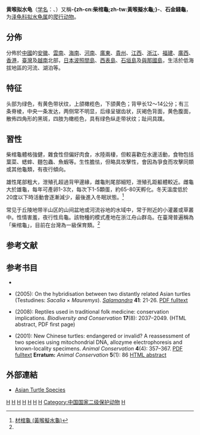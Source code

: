{{noteTA
|T=zh-cn:黄喉拟水龟; zh-tw:柴棺龜; 
|1=zh-cn:黄喉拟水龟; zh-tw:柴棺龜;
|2=zh-cn:爬行纲; zh-tw:爬蟲綱;
|3=zh-cn:潮龟科; zh-tw:地龜科;
|4=zh-cn:拟水龟属; zh-tw:石龜屬;
}}
{{Speciesbox 
| taxon = Mauremys mutica
| status = EN |  status_system = iucn2.3
| status_ref = <ref name=iucn>  {{IUCN2010|version=2010.3| assessors = Asian Turtle Trade Working Group |  year = 2000 | id = 39613 | title = Mauremys mutica |downloaded =  2010-10-27}}</ref>
| image = Mauremys mutica kami Stuffed specimen.jpg
| image_caption = '''八重山黃喉擬水龜'''（''Mauremys mutica kami''）
| binomial_authority = ([[Theodore_Edward_Cantor|Cantor]], 1842)<ref name='id4348'>{{cite web| url =http://www.bioinfo.cn/db05/BjdwSpecies.php?action=view&id=4348| title =黄喉拟水龟| work =《中国动物物种编目数据库》| publisher =中国科学院微生物研究所| author =中国科学院动物研究所| accessdate =2009-04-11| deadurl =yes| archiveurl =https://web.archive.org/web/20160305063532/http://www.bioinfo.cn/db05/BjdwSpecies.php?action=view&id=4348| archivedate =2016-03-05}}</ref>
| synonyms =
; ''Mauremys mutica mutica''
* ''Emys muticus'' <small>Cantor, 1842</small>
* ''Emys mutica'' <small>Gray, 1844</small>
* ''Clemmys mutica'' <small>Boettger, 1888</small>
* ''Damonia mutica'' <small>Boulenger, 1889</small>
* ''Clemmys schmackeri'' <small>Boettger, 1894</small>
* ''Geoclemys mutica'' <small>Siebenrock, 1909</small>
* ''Cathaiemys mutica'' <small>Lindholm, 1931</small>
* ''Annamemys grochovskiae'' <small>Tien, 1957</small>
* ''Annamemys groeliovskiae'' <small>Battersby, 1960</small> ''([[ex_errore|ex errore]])''
* ''Mauremys mutica'' <small>McDowell, 1964</small>
* ''Mauremys muica'' <small>Zhou & Zhou, 1991</small> ''(ex errore)''
* ''Mauremys grochovskiae'' <small>Iverson & McCord, 1994</small>
* ''Mauremys mutica mutica'' <small>Yasukawa, Ota & Iverson, 1996</small>
* ''Cathaiemys mutica mutica'' <small>Vetter, 2006</small>
; ''Mauremys mutica kami''
* ''Mauremys mutica kami'' <small>Yasukawa, Ota & Iverson, 1996</small>
* ''Mauremys mutica karni'' <small>Ferri, 2002</small> ''(ex errore)''
* ''Cathaiemys mutica kami'' <small>Vetter, 2006</small>
| synonyms_ref = <ref name="Fritz 2007">{{Cite journal | journal = Vertebrate Zoology | title = Checklist of Chelonians of the World | year = 2007 | author = Fritz Uwe | author2 = Peter Havaš | volume = 57 | issue = 2 | pages = 231–232 | issn = 1864-5755 | url = http://www.cnah.org/pdf_files/851.pdf | archiveurl = https://www.webcitation.org/5v20ztMND?url=http://www.cnah.org/pdf_files/851.pdf | archivedate = 2010-12-17 | accessdate =2012-05-21 }}</ref>
}}

'''黄喉拟水龟'''（[[学名|学名]]：{{lang|la|''Mauremys mutica''}}、{{lang|en|yellow pond turtle}}）又稱'''-{zh-cn:柴棺龜;zh-tw:黃喉擬水龜;}-'''、'''石金錢龜'''，为[[泽龟科|泽龟科]][[拟水龟属|拟水龟属]]的[[爬行动物|爬行动物]]。

==分佈==
分佈於[[中國|中國]]的[[安徽|安徽]]、[[雲南|雲南]]、[[海南|海南]]、[[河南|河南]]、[[廣東|廣東]]、[[貴州|貴州]]、[[江西|江西]]、[[浙江|浙江]]、[[福建|福建]]、[[廣西|廣西]]、[[香港|香港]]，[[臺灣|臺灣]]及[[越南|越南]]北部，[[日本|日本]][[波照間島|波照間島]]、[[西表島|西表島]]、[[石垣島|石垣島]]及[[與那國島|與那國島]]，生活於低海拔地區的河流、湖泊等。

== 特征 ==
头部为绿色，有黄色带状纹，上颌橄榄色，下颌黄色；背甲长12～14公分；有三条脊棱，中央一条发达，两侧常不明显，后缘呈锯齿状，灰褐色背面，黄色腹面，散佈四角形的黑斑，四肢为橄榄色，具有绿色纵走带状纹；趾间具蹼。

==習性==
柴棺龜體格強健，雜食性但偏好肉食，水陸兩棲，但較喜歡在水邊活動，食物包括葉菜、蟋蟀、麵包蟲、魚蝦等。生性膽怯，但略具攻擊性，會因為爭食而攻擊同類或其他龜類，有夜行傾向。

雄性尾部粗大，泄殖孔超過背甲邊緣，雌龜則尾部細短，泄殖孔距軀體較近。雌龜大於雄龜，每年可產卵1-3次，每次下1-5顆蛋，約65-80天孵化。冬天溫度低於20度以下時活動會逐漸減少，最後進入冬眠狀態。<ref>[http://www.herpera.com/yellowpond.htm 材棺龜 (黃喉擬水龜)]</ref>

常见于丘陵地带半山区的山间盆地或河流谷地的水域中，常于附近的小灌叢或草叢中。性情害羞，夜行性烏龜。該物種的模式產地在浙江舟山群岛。在臺灣普遍稱為「柴棺龜」，目前在台灣為一級保育類。<ref name='id4348'/>

== 参考文献 ==
{{reflist}}

==参考书目==
{{refbegin}}
* {{IUCN2006|assessors={{aut|Asian Turtle Trade Working Group (ATTWG)}}|year=2000|id=39613|title=Mauremys mutica|downloaded=29 July 2007}}
*{{aut|Buskirk, James R.; Parham, James F. & Feldman, Chris R.}} (2005): On the hybridisation between two distantly related Asian turtles (Testudines: ''Sacalia'' × ''Mauremys''). ''[[Salamandra_(journal)|Salamandra]]'' '''41''': 21-26. [http://cc.usu.edu/~crfeldman/Buskirk_et_al_05.pdf PDF fulltext]{{dead link|date=十一月 2017 |bot=InternetArchiveBot }}
* {{aut|da Nóbrega Alves, Rômulo Romeu; da Silva Vieira; Washington Luiz & Gomes Santana, Gindomar}} (2008): Reptiles used in traditional folk medicine: conservation implications. ''Biodiversity and Conservation'' '''17'''(8): 2037–2049. <small>{{doi|10.1007/s10531-007-9305-0}}</small> (HTML abstract, PDF first page)
* {{aut|Parham, James Ford; Simison, W. Brian; Kozak, Kenneth H.; Feldman, Chris R. & Shi, Haitao}} (2001): New Chinese turtles: endangered or invalid? A reassessment of two species using mitochondrial DNA, allozyme electrophoresis and known-locality specimens. ''Animal Conservation'' '''4'''(4): 357–367. [https://web.archive.org/web/20080724021637/http://life.bio.sunysb.edu/ee/wienslab/kozakpdfs/Parham_Simison_Kozak_2001.pdf PDF fulltext] '''Erratum:''' ''Animal Conservation'' '''5'''(1): 86 [http://journals.cambridge.org/action/displayAbstract?fromPage=online&aid=100113&fulltextType=ER&fileId=S1367943002001117 HTML abstract]
{{refend}}

==外部連結==
*[https://web.archive.org/web/20131109150450/http://www.asianturtlenetwork.org/field_guide/field_guide_intro.htm Asian Turtle Species]
{{taxonbar}}
[[Category:_1842年描述的动物|H]]
[[Category:擬水龜屬|H]]
[[Category:香港動物|H]]
[[Category:越南動物|H]]
[[Category:台灣動物|H]]
[[Category:中國爬行動物|H]]
[[Category:日本爬行動物|H]]
[[Category:中国国家二级保护动物|Category:中国国家二级保护动物]]
[[Category:寵物龜|H]]